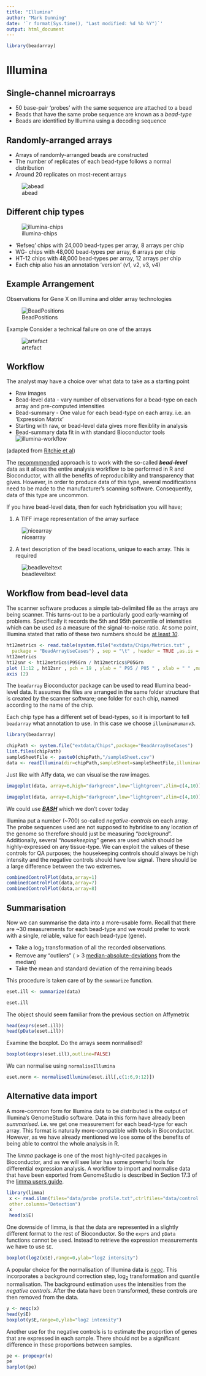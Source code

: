 ```yaml
---
title: "Illumina"
author: "Mark Dunning"
date: '`r format(Sys.time(), "Last modified: %d %b %Y")`'
output: html_document
---
```


```r
library(beadarray)
```

# Illumina

## Single-channel microarrays  
+ 50 base-pair 'probes' with the same sequence are attached to a bead 
+ Beads that have the same probe sequence are known as a *bead-type*
+ Beads are identified by Illumina using a decoding sequence

## Randomly-arranged arrays

+ Arrays of randomly-arranged beads are constructed
+ The number of replicates of each bead-type follows a normal distribution
+ Around 20 replicates on most-recent arrays

![abead](images/abead.png)


## Different chip types

![illumina-chips](images/chiptypes.png)

+ 'Refseq' chips with 24,000 bead-types per array, 8 arrays per chip
+  WG- chips with 48,000 bead-types per array, 6 arrays per chip
+ HT-12 chips with 48,000 bead-types per array, 12 arrays per chip
+ Each chip also has an annotation 'version' (v1, v2, v3, v4)


## Example Arrangement
Observations for Gene X on Illumina and older array technologies

![BeadPositions](images/BeadPositions.png)

Example
Consider a technical failure on one of the arrays

![artefact](images/BeadPositionsWArtifact.png)

## Workflow
The analyst may have a choice over what data to take as a starting point

+ Raw images
+ Bead-level data - vary number of observations for a bead-type on each array and pre-computed intensities
+ Bead-summary - One value for each bead-type on each array. i.e. an 'Expression Matrix'
+ Starting with raw, or bead-level data gives more flexiblity in analysis
+ Bead-summary data fit in with standard Bioconductor tools
![illumina-workflow](images/CombinedFigure1WithAnno.png)

(adapted from [Ritchie et al](http://www.ncbi.nlm.nih.gov/pmc/articles/PMC3228778/))

The [recommmended](http://www.ncbi.nlm.nih.gov/pmc/articles/PMC3228778/) approach is to work with the so-called ***bead-level*** data as it allows the entire analysis workflow to be performed in R and Bioconductor, with all the benefits of reproducibility and transparency that gives. However, in order to produce data of this type, several modifications need to be made to the manufacturer's scanning software. Consequently, data of this type are uncommon. 

If you have bead-level data, then for each hybridisation you will have;

1) A TIFF image representation of the array surface

![nicearray](images/nicearray.jpg)


2) A text description of the bead locations, unique to each array. This is required 

![beadleveltext](images/beadleveltxt.jpg)


## Workflow from bead-level data

The scanner software produces a simple tab-delimited file as the arrays are being scanner. This turns-out to be a particularly good early-warning of problems. Specifically it records the 5th and 95th percentile of intensities which can be used as a measure of the signal-to-noise ratio. At some point, Illumina stated that ratio of these two numbers should be [at least *10*](http://www.illumina.com/documents/products/technotes/technote_gene_expression_data_quality_control.pdf). 

```r
ht12metrics <- read.table(system.file("extdata/Chips/Metrics.txt" ,
  package = "BeadArrayUseCases") , sep = "\t" , header = TRUE ,as.is = TRUE )
ht12metrics
ht12snr <- ht12metrics$P95Grn / ht12metrics$P05Grn
plot (1:12 , ht12snr , pch = 19 , ylab = " P95 / P05 " , xlab = " " ,main = " Signal - to - noise ratio for HT12 data ")
axis (2)

```

The `beadarray` Bioconductor package can be used to read Illumina bead-level data. It assumes the files are arranged in the same folder structure that is created by the scanner software; one folder for each chip, named according to the name of the chip.

Each chip type has a different set of bead-types, so it is important to tell `beadarray` what annotation to use. In this case we choose `illuminaHumanv3`. 

```r
library(beadarray)

chipPath <- system.file("extdata/Chips",package="BeadArrayUseCases")
list.files(chipPath)
sampleSheetFile <- paste0(chipPath,"/sampleSheet.csv")
data <- readIllumina(dir=chipPath,sampleSheet=sampleSheetFile,illuminaAnnotation="Humanv3")
```


Just like with Affy data, we can visualise the raw images.

```r
imageplot(data, array=6,high="darkgreen",low="lightgreen",zlim=c(4,10))
```


```r
imageplot(data, array=8,high="darkgreen",low="lightgreen",zlim=c(4,10))
```

We could use [***BASH***](http://bioinformatics.oxfordjournals.org/content/24/24/2921.full) which we don't cover today

Illumina put a number (~700) so-called *negative-controls* on each array. The probe sequences used are not supposed to hybridise to any location of the genome so therefore should just be measuring "*background*". Additionally, several "*housekeeping*" genes are used which should be highly-expressed on any tissue-type. We can exploit the values of these controls for QA purposes; the housekeeping controls should always be high intensity and the negative controls should have low signal. There should be a large difference between the two extremes.


```r
combinedControlPlot(data,array=1)
combinedControlPlot(data,array=7)
combinedControlPlot(data,array=8)
```

## Summarisation


Now we can summarise the data into a more-usable form. Recall that there are ~30 measurements for each bead-type and we would prefer to work with a single, reliable, value for each bead-type (gene). 

- Take a log$_2$ transformation of all the recorded observations.
- Remove any "outliers" ( > 3 [median-absolute-deviations](https://en.wikipedia.org/wiki/Median_absolute_deviation) from the median)
- Take the mean and standard deviation of the remaining beads

This procedure is taken care of by the `summarize` function.

```r
eset.ill <- summarize(data)
```

```r
eset.ill
```


The object should seem familiar from the previous section on Affymetrix

```r
head(exprs(eset.ill))
head(pData(eset.ill))
```

Examine the boxplot. Do the arrays seem normalised?

```r
boxplot(exprs(eset.ill),outline=FALSE)
```

We can normalise using `normaliseIllumina`

```r
eset.norm <- normaliseIllumina(eset.ill[,c(1:6,9:12)])
```

## Alternative data import

A more-common form for Illumina data to be distributed is the output of Illumina's GenomeStudio software. Data in this form have already been *summarised*. i.e. we get one measurement for each bead-type for each array. This format is naturally more-compatible with tools in Bioconductor. However, as we have already mentioned we lose some of the benefits of being able to control the whole analysis in R. 

The *limma* package is one of the most highly-cited pacakges in Bioconductor, and as we will see later has some powerful tools for differential expression analysis. A workflow to import and normalise data that have been exported from GenomeStudio is described in Section 17.3 of the [limma users guide](http://www.bioconductor.org/packages/release/bioc/vignettes/limma/inst/doc/usersguide.pdf). 



```r
library(limma)
 x <- read.ilmn(files="data/probe profile.txt",ctrlfiles="data/control probe profile.txt",
 other.columns="Detection")
 x
 head(x$E)
```

One downside of limma, is that the data are represented in a slightly different format to the rest of Bioconductor. So the `exprs` and `pData` functions cannot be used. Instead to retrieve the expression measurements we have to use `$E`. 

```r
boxplot(log2(x$E),range=0,ylab="log2 intensity")
```

A popular choice for the normalisation of Illumina data is [*neqc*](http://www.ncbi.nlm.nih.gov/pmc/articles/PMC3001098/). This incorporates a background correction step, log$_2$ transformation and quantile normalisation. The background estimation uses the intensities from the *negative controls*. After the data have been transformed, these controls are then removed from the data.

```r
y <- neqc(x)
head(y$E)
boxplot(y$E,range=0,ylab="log2 intensity")
```

Another use for the negative controls is to estimate the proportion of genes that are expressed in each sample. There should not be a significant difference in these proportions between samples. 

```r
pe <- propexpr(x)
pe
barplot(pe)
```

